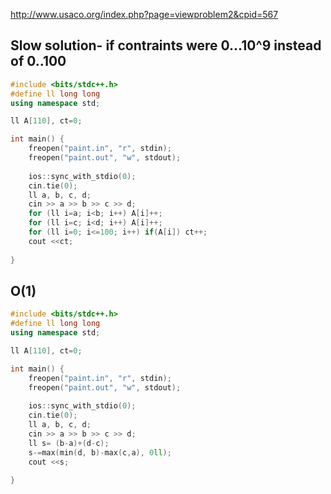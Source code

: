 http://www.usaco.org/index.php?page=viewproblem2&cpid=567

## Slow solution- if contraints were 0...10^9 instead of 0..100
```cpp
#include <bits/stdc++.h>
#define ll long long
using namespace std;

ll A[110], ct=0;

int main() {
    freopen("paint.in", "r", stdin);
    freopen("paint.out", "w", stdout);
    
    ios::sync_with_stdio(0);
    cin.tie(0);
    ll a, b, c, d;
    cin >> a >> b >> c >> d;
    for (ll i=a; i<b; i++) A[i]++;
    for (ll i=c; i<d; i++) A[i]++;
    for (ll i=0; i<=100; i++) if(A[i]) ct++;
    cout <<ct;
    
}
```


## O(1)
```cpp
#include <bits/stdc++.h>
#define ll long long
using namespace std;

ll A[110], ct=0;

int main() {
    freopen("paint.in", "r", stdin);
    freopen("paint.out", "w", stdout);
    
    ios::sync_with_stdio(0);
    cin.tie(0);
    ll a, b, c, d;
    cin >> a >> b >> c >> d;
    ll s= (b-a)+(d-c);
    s-=max(min(d, b)-max(c,a), 0ll);
    cout <<s;
    
}

```
